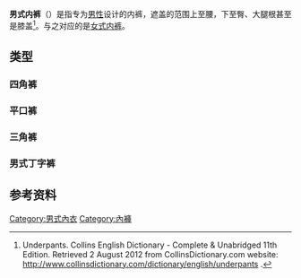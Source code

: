 {{expand|time=2015-09-26T10:11:50+00:00}}
{{refimprove|time=2015-09-26T10:11:50+00:00}}
'''男式内裤'''（{{lang-en|Underpants}}）是指专为[[男性|男性]]设计的内裤，遮盖的范围上至腰，下至臀、大腿根甚至是膝盖<ref>Underpants. Collins English Dictionary - Complete & Unabridged 11th Edition. Retrieved 2 August 2012 from CollinsDictionary.com website:
http://www.collinsdictionary.com/dictionary/english/underpants {{Wayback|url=http://www.collinsdictionary.com/dictionary/english/underpants |date=20150924003219 }}.</ref>。与之对应的是[[女式內褲|女式内裤]]。

==类型==

{{multiple image
 | align = vertical
 | width1 = 199
 | image1 = BoxerShorts-20070901.jpg
 | caption1 = 四角褲
 | width2 = 243
 | image2 = Menboxer.jpg
 | caption2 = 平口裤
}}
===四角裤===
{{main|四角褲}}
===平口裤===
{{main|平口褲}}
===三角裤===
{{main|三角裤}}
===男式丁字裤===
{{main|G弦褲}}











== 参考资料 ==
{{reflist}}

{{男用內衣}}

[[Category:男式內衣|Category:男式內衣]]
[[Category:內褲|Category:內褲]]